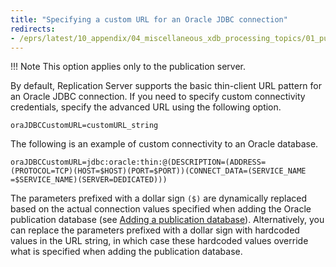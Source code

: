 ```yaml
---
title: "Specifying a custom URL for an Oracle JDBC connection"
redirects:
- /eprs/latest/10_appendix/04_miscellaneous_xdb_processing_topics/01_publications_and_subscriptions_server_conf_options/05_specify_custom_url_for_oracle_jdbc
---
```


<div id="specify_custom_url_for_oracle_jdbc" class="registered_link"></div>

!!! Note
    This option applies only to the publication server.

By default, Replication Server supports the basic thin-client URL pattern for an Oracle JDBC connection. If you need to specify custom connectivity credentials, specify the advanced URL using the following option.

`oraJDBCCustomURL=customURL_string`

The following is an example of custom connectivity to an Oracle database.

```text
oraJDBCCustomURL=jdbc:oracle:thin:@(DESCRIPTION=(ADDRESS=(PROTOCOL=TCP)(HOST=$HOST)(PORT=$PORT))(CONNECT_DATA=(SERVICE_NAME =$SERVICE_NAME)(SERVER=DEDICATED)))
```

The parameters prefixed with a dollar sign ``($)`` are dynamically replaced based on the actual connection values specified when adding the Oracle publication database (see [Adding a publication database](../../../05_smr_operation/02_creating_publication/02_adding_pub_database/#adding_pub_database)). Alternatively, you can replace the parameters prefixed with a dollar sign with hardcoded values in the URL string, in which case these hardcoded values override what is specified when adding the publication database.
